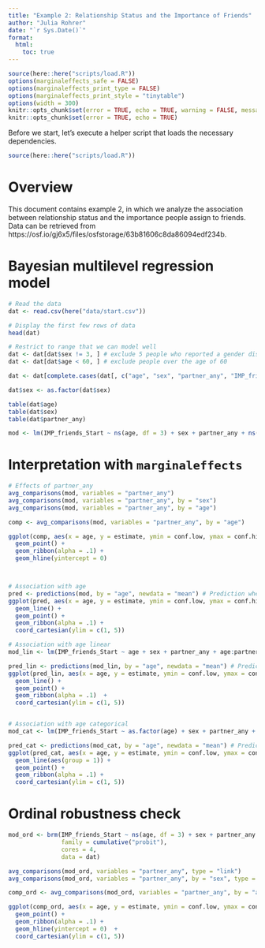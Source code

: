```yaml
---
title: "Example 2: Relationship Status and the Importance of Friends"
author: "Julia Rohrer"
date: "`r Sys.Date()`"
format: 
  html:
    toc: true
---
```


```r
source(here::here("scripts/load.R"))
options(marginaleffects_safe = FALSE)
options(marginaleffects_print_type = FALSE)
options(marginaleffects_print_style = "tinytable")
options(width = 300)
knitr::opts_chunk$set(error = TRUE, echo = TRUE, warning = FALSE, message = FALSE)
knitr::opts_chunk$set(error = TRUE, echo = TRUE)
```

Before we start, let's execute a helper script that loads the necessary dependencies.

```r
source(here::here("scripts/load.R"))
```

# Overview

This document contains example 2, in which we analyze the association between relationship status and the importance people assign to friends.
Data can be retrieved from https://osf.io/gj6x5/files/osfstorage/63b81606c8da86094edf234b. 

# Bayesian multilevel regression model

```r
# Read the data
dat <- read.csv(here("data/start.csv"))

# Display the first few rows of data
head(dat)

# Restrict to range that we can model well
dat <- dat[dat$sex != 3, ] # exclude 5 people who reported a gender distinct from male/female
dat <- dat[dat$age < 60, ] # exclude people over the age of 60

dat <- dat[complete.cases(dat[, c("age", "sex", "partner_any", "IMP_friends_Start")]),]

dat$sex <- as.factor(dat$sex)

table(dat$age)
table(dat$sex)
table(dat$partner_any)

mod <- lm(IMP_friends_Start ~ ns(age, df = 3) + sex + partner_any + ns(age, df = 3):partner_any + sex:partner_any, data = dat)


```

# Interpretation with `marginaleffects`


```r

# Effects of partner_any
avg_comparisons(mod, variables = "partner_any")
avg_comparisons(mod, variables = "partner_any", by = "sex")
avg_comparisons(mod, variables = "partner_any", by = "age")

comp <- avg_comparisons(mod, variables = "partner_any", by = "age")

ggplot(comp, aes(x = age, y = estimate, ymin = conf.low, ymax = conf.high)) +
  geom_point() +
  geom_ribbon(alpha = .1) +
  geom_hline(yintercept = 0)



# Association with age
pred <- predictions(mod, by = "age", newdata = "mean") # Prediction when holding all variables at mean
ggplot(pred, aes(x = age, y = estimate, ymin = conf.low, ymax = conf.high)) +
  geom_line() +
  geom_point() +
  geom_ribbon(alpha = .1) +
  coord_cartesian(ylim = c(1, 5))

# Association with age linear
mod_lin <- lm(IMP_friends_Start ~ age + sex + partner_any + age:partner_any + sex:partner_any, data = dat)

pred_lin <- predictions(mod_lin, by = "age", newdata = "mean") # Prediction when holding all variables at mean
ggplot(pred_lin, aes(x = age, y = estimate, ymin = conf.low, ymax = conf.high)) +
  geom_line() +
  geom_point() +
  geom_ribbon(alpha = .1)  +
  coord_cartesian(ylim = c(1, 5))


# Association with age categorical
mod_cat <- lm(IMP_friends_Start ~ as.factor(age) + sex + partner_any + as.factor(age):partner_any + sex:partner_any, data = dat)

pred_cat <- predictions(mod_cat, by = "age", newdata = "mean") # Prediction when holding all variables at mean
ggplot(pred_cat, aes(x = age, y = estimate, ymin = conf.low, ymax = conf.high)) +
  geom_line(aes(group = 1)) +
  geom_point() +
  geom_ribbon(alpha = .1) +
  coord_cartesian(ylim = c(1, 5))


```

# Ordinal robustness check

```r
mod_ord <- brm(IMP_friends_Start ~ ns(age, df = 3) + sex + partner_any + ns(age, df = 3):partner_any + sex:partner_any, 
               family = cumulative("probit"),
               cores = 4,
               data = dat)

avg_comparisons(mod_ord, variables = "partner_any", type = "link")
avg_comparisons(mod_ord, variables = "partner_any", by = "sex", type = "link")

comp_ord <- avg_comparisons(mod_ord, variables = "partner_any", by = "age", type = "link")

ggplot(comp_ord, aes(x = age, y = estimate, ymin = conf.low, ymax = conf.high)) +
  geom_point() +
  geom_ribbon(alpha = .1) +
  geom_hline(yintercept = 0)  +
  coord_cartesian(ylim = c(1, 5))
``` 
